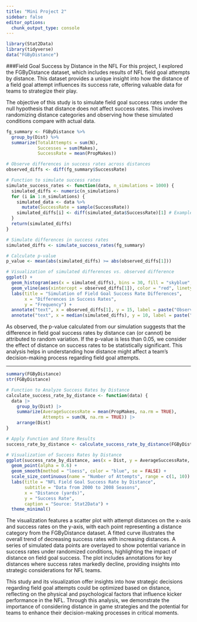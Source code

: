 ```yaml
---
title: "Mini Project 2"
sidebar: false
editor_options: 
  chunk_output_type: console
---
```


```r
library(Stat2Data)
library(tidyverse)
data("FGByDistance")
```

###Field Goal Success by Distance in the NFL
For this project, I explored the FGByDistance dataset, which includes results of NFL field goal attempts by distance. This dataset provides a unique insight into how the distance of a field goal attempt influences its success rate, offering valuable data for teams to strategize their play.

The objective of this study is to simulate field goal success rates under the null hypothesis that distance does not affect success rates. This involves randomizing distance categories and observing how these simulated conditions compare with actual data.

```r
fg_summary <- FGByDistance %>%
  group_by(Dist) %>%
  summarize(TotalAttempts = sum(N), 
            Successes = sum(Makes), 
            SuccessRate = mean(PropMakes))

# Observe differences in success rates across distances
observed_diffs <- diff(fg_summary$SuccessRate)
```

```r
# Function to simulate success rates
simulate_success_rates <- function(data, n_simulations = 1000) {
  simulated_diffs <- numeric(n_simulations)
  for (i in 1:n_simulations) {
    simulated_data <- data %>%
      mutate(SuccessRate = sample(SuccessRate))
    simulated_diffs[i] <- diff(simulated_data$SuccessRate)[1] # Example: difference between first two distances
  }
  return(simulated_diffs)
}

# Simulate differences in success rates
simulated_diffs <- simulate_success_rates(fg_summary)

# Calculate p-value
p_value <- mean(abs(simulated_diffs) >= abs(observed_diffs[1]))

# Visualization of simulated differences vs. observed difference
ggplot() +
  geom_histogram(aes(x = simulated_diffs), bins = 30, fill = "skyblue", color = "black") +
  geom_vline(aes(xintercept = observed_diffs[1]), color = "red", linetype = "dashed", size = 1) +
  labs(title = "Simulation of Field Goal Success Rate Differences",
       x = "Differences in Success Rates",
       y = "Frequency") +
  annotate("text", x = observed_diffs[1], y = 15, label = paste("Observed Diff:", round(observed_diffs[1], 4)), vjust = -1) +
  annotate("text", x = median(simulated_diffs), y = 10, label = paste("P-value:", round(p_value, 4)), vjust = -1)
```

As observed, the p-value calculated from our simulation suggests that the difference in field goal success rates by distance can (or cannot) be attributed to random variation. If the p-value is less than 0.05, we consider the effect of distance on success rates to be statistically significant. This analysis helps in understanding how distance might affect a team's decision-making process regarding field goal attempts.

_____________________________________________________________

```r
summary(FGByDistance)
str(FGByDistance)

# Function to Analyze Success Rates by Distance
calculate_success_rate_by_distance <- function(data) {
  data |> 
    group_by(Dist) |> 
    summarize(AverageSuccessRate = mean(PropMakes, na.rm = TRUE),
              Attempts = sum(N, na.rm = TRUE)) |> 
    arrange(Dist)
}

# Apply Function and Store Results
success_rate_by_distance <- calculate_success_rate_by_distance(FGByDistance)

# Visualization of Success Rates by Distance
ggplot(success_rate_by_distance, aes(x = Dist, y = AverageSuccessRate, size = Attempts)) +
  geom_point(alpha = 0.6) +
  geom_smooth(method = "loess", color = "blue", se = FALSE) +
  scale_size_continuous(name = "Number of Attempts", range = c(1, 10)) +
  labs(title = "NFL Field Goal Success Rate by Distance",
       subtitle = "Data from 2000 to 2008 Seasons",
       x = "Distance (yards)",
       y = "Success Rate",
       caption = "Source: Stat2Data") +
  theme_minimal()

```
The visualization features a scatter plot with attempt distances on the x-axis and success rates on the y-axis, with each point representing a distance category from the FGByDistance dataset. A fitted curve illustrates the overall trend of decreasing success rates with increasing distances. A series of simulated data points are overlayed to show potential variance in success rates under randomized conditions, highlighting the impact of distance on field goal success. The plot includes annotations for key distances where success rates markedly decline, providing insights into strategic considerations for NFL teams.

This study and its visualization offer insights into how strategic decisions regarding field goal attempts could be optimized based on distance, reflecting on the physical and psychological factors that influence kicker performance in the NFL. Through this analysis, we demonstrate the importance of considering distance in game strategies and the potential for teams to enhance their decision-making processes in critical moments.
